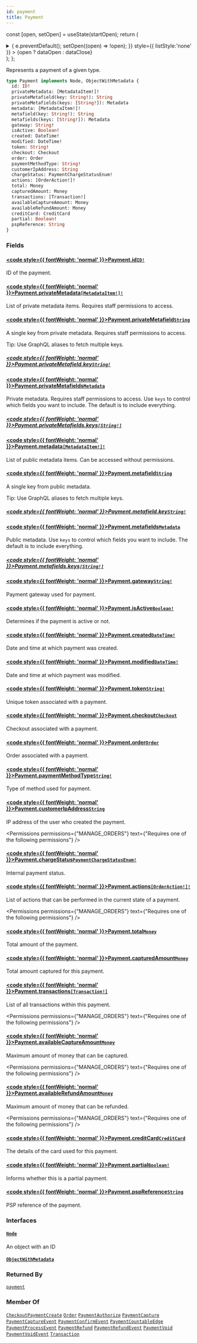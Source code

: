 ```yaml
---
id: payment
title: Payment
---
```






const [open, setOpen] = useState(startOpen);
return (
<details {...(open ? { open: true } : {})} className="details" style={{ border:'none', boxShadow:'none', background:'var(--ifm-background-color)' }}>
<summary
onClick={(e) => {
e.preventDefault();
setOpen((open) => !open);
}}
style={{ listStyle:'none' }} >
{open ? dataOpen : dataClose}
</summary>
{open && children}
</details>
);
};

Represents a payment of a given type.

```graphql
type Payment implements Node, ObjectWithMetadata {
  id: ID!
  privateMetadata: [MetadataItem!]!
  privateMetafield(key: String!): String
  privateMetafields(keys: [String!]): Metadata
  metadata: [MetadataItem!]!
  metafield(key: String!): String
  metafields(keys: [String!]): Metadata
  gateway: String!
  isActive: Boolean!
  created: DateTime!
  modified: DateTime!
  token: String!
  checkout: Checkout
  order: Order
  paymentMethodType: String!
  customerIpAddress: String
  chargeStatus: PaymentChargeStatusEnum!
  actions: [OrderAction!]!
  total: Money
  capturedAmount: Money
  transactions: [Transaction!]
  availableCaptureAmount: Money
  availableRefundAmount: Money
  creditCard: CreditCard
  partial: Boolean!
  pspReference: String
}
```

### Fields

#### [<code style={{ fontWeight: 'normal' }}>Payment.<b>id</b></code>](#)<Bullet />[`ID!`](../../../api-reference/miscellaneous/scalars/id.mdx) <Badge class="badge badge--secondary" text="non-null"/> <Badge class="badge badge--secondary" text="scalar"/> <Badge class="badge badge--secondary" text="miscellaneous"/>

ID of the payment.

#### [<code style={{ fontWeight: 'normal' }}>Payment.<b>privateMetadata</b></code>](#)<Bullet />[`[MetadataItem!]!`](../../../api-reference/miscellaneous/objects/metadata-item.mdx) <Badge class="badge badge--secondary" text="non-null"/> <Badge class="badge badge--secondary" text="object"/> <Badge class="badge badge--secondary" text="miscellaneous"/>

List of private metadata items. Requires staff permissions to access.

#### [<code style={{ fontWeight: 'normal' }}>Payment.<b>privateMetafield</b></code>](#)<Bullet />[`String`](../../../api-reference/miscellaneous/scalars/string.mdx) <Badge class="badge badge--secondary" text="scalar"/> <Badge class="badge badge--secondary" text="miscellaneous"/>

A single key from private metadata. Requires staff permissions to access.

Tip: Use GraphQL aliases to fetch multiple keys.


<Badge text="Added in Saleor 3.3" class="badge badge--secondary margin-bottom--sm" />


##### [<code style={{ fontWeight: 'normal' }}>Payment.privateMetafield.<b>key</b></code>](#)<Bullet />[`String!`](../../../api-reference/miscellaneous/scalars/string.mdx) <Badge class="badge badge--secondary" text="non-null"/> <Badge class="badge badge--secondary" text="scalar"/> <Badge class="badge badge--secondary" text="miscellaneous"/>

#### [<code style={{ fontWeight: 'normal' }}>Payment.<b>privateMetafields</b></code>](#)<Bullet />[`Metadata`](../../../api-reference/miscellaneous/scalars/metadata.mdx) <Badge class="badge badge--secondary" text="scalar"/> <Badge class="badge badge--secondary" text="miscellaneous"/>

Private metadata. Requires staff permissions to access. Use `keys` to control which fields you want to include. The default is to include everything.


<Badge text="Added in Saleor 3.3" class="badge badge--secondary margin-bottom--sm" />


##### [<code style={{ fontWeight: 'normal' }}>Payment.privateMetafields.<b>keys</b></code>](#)<Bullet />[`[String!]`](../../../api-reference/miscellaneous/scalars/string.mdx) <Badge class="badge badge--secondary" text="list"/> <Badge class="badge badge--secondary" text="scalar"/> <Badge class="badge badge--secondary" text="miscellaneous"/>

#### [<code style={{ fontWeight: 'normal' }}>Payment.<b>metadata</b></code>](#)<Bullet />[`[MetadataItem!]!`](../../../api-reference/miscellaneous/objects/metadata-item.mdx) <Badge class="badge badge--secondary" text="non-null"/> <Badge class="badge badge--secondary" text="object"/> <Badge class="badge badge--secondary" text="miscellaneous"/>

List of public metadata items. Can be accessed without permissions.

#### [<code style={{ fontWeight: 'normal' }}>Payment.<b>metafield</b></code>](#)<Bullet />[`String`](../../../api-reference/miscellaneous/scalars/string.mdx) <Badge class="badge badge--secondary" text="scalar"/> <Badge class="badge badge--secondary" text="miscellaneous"/>

A single key from public metadata.

Tip: Use GraphQL aliases to fetch multiple keys.


<Badge text="Added in Saleor 3.3" class="badge badge--secondary margin-bottom--sm" />


##### [<code style={{ fontWeight: 'normal' }}>Payment.metafield.<b>key</b></code>](#)<Bullet />[`String!`](../../../api-reference/miscellaneous/scalars/string.mdx) <Badge class="badge badge--secondary" text="non-null"/> <Badge class="badge badge--secondary" text="scalar"/> <Badge class="badge badge--secondary" text="miscellaneous"/>

#### [<code style={{ fontWeight: 'normal' }}>Payment.<b>metafields</b></code>](#)<Bullet />[`Metadata`](../../../api-reference/miscellaneous/scalars/metadata.mdx) <Badge class="badge badge--secondary" text="scalar"/> <Badge class="badge badge--secondary" text="miscellaneous"/>

Public metadata. Use `keys` to control which fields you want to include. The default is to include everything.


<Badge text="Added in Saleor 3.3" class="badge badge--secondary margin-bottom--sm" />


##### [<code style={{ fontWeight: 'normal' }}>Payment.metafields.<b>keys</b></code>](#)<Bullet />[`[String!]`](../../../api-reference/miscellaneous/scalars/string.mdx) <Badge class="badge badge--secondary" text="list"/> <Badge class="badge badge--secondary" text="scalar"/> <Badge class="badge badge--secondary" text="miscellaneous"/>

#### [<code style={{ fontWeight: 'normal' }}>Payment.<b>gateway</b></code>](#)<Bullet />[`String!`](../../../api-reference/miscellaneous/scalars/string.mdx) <Badge class="badge badge--secondary" text="non-null"/> <Badge class="badge badge--secondary" text="scalar"/> <Badge class="badge badge--secondary" text="miscellaneous"/>

Payment gateway used for payment.

#### [<code style={{ fontWeight: 'normal' }}>Payment.<b>isActive</b></code>](#)<Bullet />[`Boolean!`](../../../api-reference/miscellaneous/scalars/boolean.mdx) <Badge class="badge badge--secondary" text="non-null"/> <Badge class="badge badge--secondary" text="scalar"/> <Badge class="badge badge--secondary" text="miscellaneous"/>

Determines if the payment is active or not.

#### [<code style={{ fontWeight: 'normal' }}>Payment.<b>created</b></code>](#)<Bullet />[`DateTime!`](../../../api-reference/miscellaneous/scalars/date-time.mdx) <Badge class="badge badge--secondary" text="non-null"/> <Badge class="badge badge--secondary" text="scalar"/> <Badge class="badge badge--secondary" text="miscellaneous"/>

Date and time at which payment was created.

#### [<code style={{ fontWeight: 'normal' }}>Payment.<b>modified</b></code>](#)<Bullet />[`DateTime!`](../../../api-reference/miscellaneous/scalars/date-time.mdx) <Badge class="badge badge--secondary" text="non-null"/> <Badge class="badge badge--secondary" text="scalar"/> <Badge class="badge badge--secondary" text="miscellaneous"/>

Date and time at which payment was modified.

#### [<code style={{ fontWeight: 'normal' }}>Payment.<b>token</b></code>](#)<Bullet />[`String!`](../../../api-reference/miscellaneous/scalars/string.mdx) <Badge class="badge badge--secondary" text="non-null"/> <Badge class="badge badge--secondary" text="scalar"/> <Badge class="badge badge--secondary" text="miscellaneous"/>

Unique token associated with a payment.

#### [<code style={{ fontWeight: 'normal' }}>Payment.<b>checkout</b></code>](#)<Bullet />[`Checkout`](../../../api-reference/checkout/objects/checkout.mdx) <Badge class="badge badge--secondary" text="object"/> <Badge class="badge badge--secondary" text="checkout"/>

Checkout associated with a payment.

#### [<code style={{ fontWeight: 'normal' }}>Payment.<b>order</b></code>](#)<Bullet />[`Order`](../../../api-reference/orders/objects/order.mdx) <Badge class="badge badge--secondary" text="object"/> <Badge class="badge badge--secondary" text="orders"/>

Order associated with a payment.

#### [<code style={{ fontWeight: 'normal' }}>Payment.<b>paymentMethodType</b></code>](#)<Bullet />[`String!`](../../../api-reference/miscellaneous/scalars/string.mdx) <Badge class="badge badge--secondary" text="non-null"/> <Badge class="badge badge--secondary" text="scalar"/> <Badge class="badge badge--secondary" text="miscellaneous"/>

Type of method used for payment.

#### [<code style={{ fontWeight: 'normal' }}>Payment.<b>customerIpAddress</b></code>](#)<Bullet />[`String`](../../../api-reference/miscellaneous/scalars/string.mdx) <Badge class="badge badge--secondary" text="scalar"/> <Badge class="badge badge--secondary" text="miscellaneous"/>

IP address of the user who created the payment.


<Permissions permissions={"MANAGE_ORDERS"} text={"Requires one of the following permissions"} />


#### [<code style={{ fontWeight: 'normal' }}>Payment.<b>chargeStatus</b></code>](#)<Bullet />[`PaymentChargeStatusEnum!`](../../../api-reference/payments/enums/payment-charge-status-enum.mdx) <Badge class="badge badge--secondary" text="non-null"/> <Badge class="badge badge--secondary" text="enum"/> <Badge class="badge badge--secondary" text="payments"/>

Internal payment status.

#### [<code style={{ fontWeight: 'normal' }}>Payment.<b>actions</b></code>](#)<Bullet />[`[OrderAction!]!`](../../../api-reference/payments/enums/order-action.mdx) <Badge class="badge badge--secondary" text="non-null"/> <Badge class="badge badge--secondary" text="enum"/> <Badge class="badge badge--secondary" text="payments"/>

List of actions that can be performed in the current state of a payment.


<Permissions permissions={"MANAGE_ORDERS"} text={"Requires one of the following permissions"} />


#### [<code style={{ fontWeight: 'normal' }}>Payment.<b>total</b></code>](#)<Bullet />[`Money`](../../../api-reference/miscellaneous/objects/money.mdx) <Badge class="badge badge--secondary" text="object"/> <Badge class="badge badge--secondary" text="miscellaneous"/>

Total amount of the payment.

#### [<code style={{ fontWeight: 'normal' }}>Payment.<b>capturedAmount</b></code>](#)<Bullet />[`Money`](../../../api-reference/miscellaneous/objects/money.mdx) <Badge class="badge badge--secondary" text="object"/> <Badge class="badge badge--secondary" text="miscellaneous"/>

Total amount captured for this payment.

#### [<code style={{ fontWeight: 'normal' }}>Payment.<b>transactions</b></code>](#)<Bullet />[`[Transaction!]`](../../../api-reference/payments/objects/transaction.mdx) <Badge class="badge badge--secondary" text="list"/> <Badge class="badge badge--secondary" text="object"/> <Badge class="badge badge--secondary" text="payments"/>

List of all transactions within this payment.


<Permissions permissions={"MANAGE_ORDERS"} text={"Requires one of the following permissions"} />


#### [<code style={{ fontWeight: 'normal' }}>Payment.<b>availableCaptureAmount</b></code>](#)<Bullet />[`Money`](../../../api-reference/miscellaneous/objects/money.mdx) <Badge class="badge badge--secondary" text="object"/> <Badge class="badge badge--secondary" text="miscellaneous"/>

Maximum amount of money that can be captured.


<Permissions permissions={"MANAGE_ORDERS"} text={"Requires one of the following permissions"} />


#### [<code style={{ fontWeight: 'normal' }}>Payment.<b>availableRefundAmount</b></code>](#)<Bullet />[`Money`](../../../api-reference/miscellaneous/objects/money.mdx) <Badge class="badge badge--secondary" text="object"/> <Badge class="badge badge--secondary" text="miscellaneous"/>

Maximum amount of money that can be refunded.


<Permissions permissions={"MANAGE_ORDERS"} text={"Requires one of the following permissions"} />


#### [<code style={{ fontWeight: 'normal' }}>Payment.<b>creditCard</b></code>](#)<Bullet />[`CreditCard`](../../../api-reference/payments/objects/credit-card.mdx) <Badge class="badge badge--secondary" text="object"/> <Badge class="badge badge--secondary" text="payments"/>

The details of the card used for this payment.

#### [<code style={{ fontWeight: 'normal' }}>Payment.<b>partial</b></code>](#)<Bullet />[`Boolean!`](../../../api-reference/miscellaneous/scalars/boolean.mdx) <Badge class="badge badge--secondary" text="non-null"/> <Badge class="badge badge--secondary" text="scalar"/> <Badge class="badge badge--secondary" text="miscellaneous"/>

Informs whether this is a partial payment.

#### [<code style={{ fontWeight: 'normal' }}>Payment.<b>pspReference</b></code>](#)<Bullet />[`String`](../../../api-reference/miscellaneous/scalars/string.mdx) <Badge class="badge badge--secondary" text="scalar"/> <Badge class="badge badge--secondary" text="miscellaneous"/>

PSP reference of the payment.

### Interfaces

#### [`Node`](../../../api-reference/miscellaneous/interfaces/node.mdx) <Badge class="badge badge--secondary" text="interface"/> <Badge class="badge badge--secondary" text="miscellaneous"/>

An object with an ID

#### [`ObjectWithMetadata`](../../../api-reference/miscellaneous/interfaces/object-with-metadata.mdx) <Badge class="badge badge--secondary" text="interface"/> <Badge class="badge badge--secondary" text="miscellaneous"/>

### Returned By

[`payment`](../../../api-reference/payments/queries/payment.mdx) <Badge class="badge badge--secondary" text="query"/>

### Member Of

[`CheckoutPaymentCreate`](../../../api-reference/checkout/objects/checkout-payment-create.mdx) <Badge class="badge badge--secondary" text="object"/><Bullet />[`Order`](../../../api-reference/orders/objects/order.mdx) <Badge class="badge badge--secondary" text="object"/><Bullet />[`PaymentAuthorize`](../../../api-reference/payments/objects/payment-authorize.mdx) <Badge class="badge badge--secondary" text="object"/><Bullet />[`PaymentCapture`](../../../api-reference/payments/objects/payment-capture.mdx) <Badge class="badge badge--secondary" text="object"/><Bullet />[`PaymentCaptureEvent`](../../../api-reference/payments/objects/payment-capture-event.mdx) <Badge class="badge badge--secondary" text="object"/><Bullet />[`PaymentConfirmEvent`](../../../api-reference/payments/objects/payment-confirm-event.mdx) <Badge class="badge badge--secondary" text="object"/><Bullet />[`PaymentCountableEdge`](../../../api-reference/payments/objects/payment-countable-edge.mdx) <Badge class="badge badge--secondary" text="object"/><Bullet />[`PaymentProcessEvent`](../../../api-reference/payments/objects/payment-process-event.mdx) <Badge class="badge badge--secondary" text="object"/><Bullet />[`PaymentRefund`](../../../api-reference/payments/objects/payment-refund.mdx) <Badge class="badge badge--secondary" text="object"/><Bullet />[`PaymentRefundEvent`](../../../api-reference/payments/objects/payment-refund-event.mdx) <Badge class="badge badge--secondary" text="object"/><Bullet />[`PaymentVoid`](../../../api-reference/payments/objects/payment-void.mdx) <Badge class="badge badge--secondary" text="object"/><Bullet />[`PaymentVoidEvent`](../../../api-reference/payments/objects/payment-void-event.mdx) <Badge class="badge badge--secondary" text="object"/><Bullet />[`Transaction`](../../../api-reference/payments/objects/transaction.mdx) <Badge class="badge badge--secondary" text="object"/>


